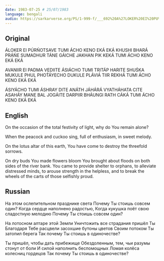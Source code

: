 ```yaml
---
date: 1983-07-25 # 25/07/1983
language: bengali
audio: https://sarkarverse.org/PS/1-999-f/___692%20A%27LOKER%20EI%20PU%27RN%27OTSAVE.mp3
---
```


## Original

ÁLOKER EI PÚRŃOTSAVE
TUMI ÁCHO KENO EKÁ EKÁ
KHUSHI BHARÁ PRÁŃE SUMADHUR TÁNE
GÁICHE JAKHAN PIK KEKÁ
TUMI ÁCHO KENO EKÁ EKÁ

AVANIIR EI PADMA VEDIITE
ÁSIÁCHO TUMI TRITÁP HARITE
SHUŚKA MUKULE PHUL PHOT́ÁYECHO
DUKULE PLÁVIÁ TIIR REKHÁ
TUMI ÁCHO KENO EKÁ EKÁ

ÁSIYÁCHO TUMI ÁSHRAY DITE
ANÁTH JÁHÁRÁ VYATHÁHATA CITE
ASAHÁY MANE BAL JOGÁITE DARPIIR
BHÁUNGI RATH CÁKÁ
TUMI ÁCHO KENO EKÁ EKÁ

## English

On the occasion of the total festivity of light,
why do You remain alone?

When the peacock and cuckoo sing,
full of enthusiasm, in sweet melody.

On the lotus altar of this earth,
You have come to destroy the threefold sorrows.

On dry buds You made flowers bloom
You brought about floods on both sides of the river bank.
You came to provide shelter to orphans,
to alleviate distressed minds,
to arouse strength in the helpless,
and to break the wheels of the carts
of those selfishly proud.

## Russian

На этом ослепительном празднике света
Почему Ты стоишь совсем один?
Когда сердце наполнено радостью,
Когда кукушка поёт свою сладостную мелодию
Почему Ты стоишь совсем один?

На лотосном алтаре этой Земли
Уничтожить все страдания пришёл Ты
Благодаря Тебе расцвели засохшие бутоны цветов
Своим потоком Ты затопил берега
Так почему Ты стоишь в одиночестве?

Ты пришёл, чтобы дать прибежище
Обездоленным, тем, чьи разумы стонут от боли
И силой наполнить беспомощных
Ломая колёса колесниц гордецов
Так почему Ты стоишь в одиночестве?